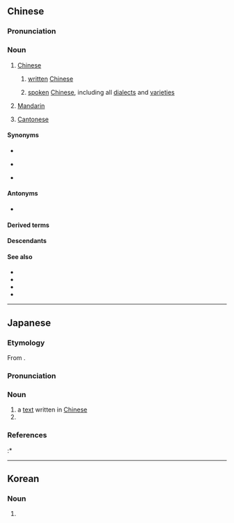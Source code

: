 {{also|𪯡}}
==Chinese==
{{zh-forms}}
{{zh-wp|zh|yue|lzh|gan|hak:Chûng-vùn|nan:Tiong-bûn|wuu}}

===Pronunciation===
{{zh-pron
|m=zhōngwén
|ma=zh-zhōngwén.ogg
|dg=җун1вын1
|c=zung1 man4-2,zung1 man4
|c_note=zung1 man4 - attributive
|h=pfs=Chûng-vùn;gd=zung1 vun2
|md=Dṳ̆ng-ùng
|mn=Tiong-bûn
|mn-t=dong1 bhung5
|w=1tson ven
|cat=n
}}

===Noun===
{{zh-noun}}

# [[Chinese]] {{q|language}}
#: {{zh-x|我 中文 名{meng4-2} 唔 好聽。|My '''Chinese''' name sounds terrible.|C}}
## [[written]] [[Chinese]]
##: {{zh-x|以 中文 書寫 的 文章|an article written in '''Chinese'''}}
##: {{zh-x|我 中文{man4-2} 唔識 讀。|I can't read '''Chinese'''.|C}}
## [[spoken]] [[Chinese]], including all [[dialect]]s and [[variety|varietie]]s
##: {{zh-x|中文 授課|to teach in '''Chinese'''}}
##: {{zh-x|你 說 中文 嗎？|Do you speak '''Chinese'''?}}
# {{lb|zh|Mainland|Taiwan|proscribed}} [[Mandarin]]
# {{lb|zh|Hong Kong|Macau}} [[Cantonese]]

====Synonyms====
* {{sense|Chinese language}}
{{zh-syn-saurus|漢語}}
* {{sense|Cantonese}}
{{zh-dial|廣東話}}
* {{sense|Mandarin}}
{{zh-dial|普通話}}

====Antonyms====
* {{sense|Chinese language}} {{zh-l|外文}}

====Derived terms====
{{zh-der|倉頡中文碼|中文資訊交換碼|全中文|中文內碼|中文輸入法|中文電腦|簡體中文|繁體中文|正體中文|中文房間}}

====Descendants====
{{CJKV|中文|ちゅうぶん|중문|Trung văn}}

====See also====
* {{zh-l|漢語}}
* {{zh-l|國語}}
* {{zh-l|普通話}}
* {{zh-l|中國話}}

{{zh-cat|Beginning|Languages}}

----

==Japanese==
{{ja-kanjitab|yomi=on,kanon|ちゅう|ぶん}}

===Etymology===
From {{der|ja|ltc|sort=ちゅうぶん|-}} {{ltc-l|中文}}.

===Pronunciation===
{{ja-pron|ちゅうぶん|acc=0|acc_ref=DJR}}

===Noun===
{{ja-noun|ちゅうぶん}}

# a [[text]] written in [[Chinese]]
# {{abbreviation of|ja|sort=ちゅうぶん|nocap=1|nodot=1|中国文学|tr=chūgoku bungaku|t=[[Chinese]] [[literature]]}}

===References===
<references/>
:* {{R:Daijisen}}

----

==Korean==
{{ko-hanjatab}}

===Noun===
{{ko-noun|hangeul=중문|mr=|y=}}

# {{hanja form of|중문|written work in Modern Standard Chinese}}